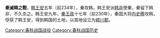 {{Infobox Military Conflict
| conflict=秦滅韓之戰
| partof=[[秦灭六国之战|秦灭六国之战]]
| date=前230年
| image=
| caption= 
| place= [[韩国_(战国)|韩国]]
| casus= 秦滅韓，统一中国
| result=[[秦国|秦国]]滅韓
| combatant1= [[秦国|秦国]]
| combatant2=[[韩国_(战国)|韩国]]
| commander1=[[内史腾|内史腾]]
| commander2=[[韩王安|韩王安]]{{POW}}
| strength1=100,000
| strength2=最多八萬 
| casualties1=數千
| casualties2=韓軍投降
| notes=
}}
'''秦滅韓之戰'''，[[韩王安|韩王安]]五年（前234年），秦攻韩，韩王安派[[韩非|韩非]]使秦，秦留下韩非，不久杀之。韩王安九年，[[秦王政|秦王政]]十七年（前230年），秦国大将[[内史腾|内史腾]]攻韩，俘获了韩王安，得到韩国的土地，以其地设立为[[颍川郡|颍川郡]]。

{{秦灭六国之战}}

[[Category:春秋战国战役|Category:春秋战国战役]]
[[Category:春秋战国历史|Category:春秋战国历史]]